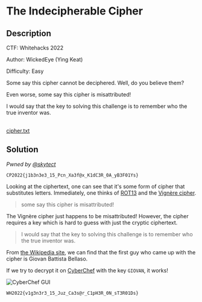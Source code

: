 # The Indecipherable Cipher

## Description

CTF: Whitehacks 2022

Author: WickedEye (Ying Keat)

Difficulty: Easy

Some say this cipher cannot be deciphered. Well, do you believe them?

Even worse, some say this cipher is misattributed!

I would say that the key to solving this challenge is to remember who the true
inventor was.

<br />
<a href="/files/whitehacks-2022/cipher.txt" download>
  cipher.txt
</a>

## Solution

_Pwned by [@skytect](https://github.com/skytect)_

`CP2022{j1b3n3e3_15_Pcn_Xa3f@x_K1dC3R_0A_yB3F01Ys}`

Looking at the ciphertext, one can see that it's some form of cipher that
substitutes letters. Immediately, one thinks of
[ROT13](https://en.wikipedia.org/wiki/ROT13) and the
[Vignère cipher](https://en.wikipedia.org/wiki/Vigenère_cipher).

> some say this cipher is misattributed!

The Vignère cipher just happens to be misattributed! However, the cipher
requires a key which is hard to guess with just the cryptic ciphertext.

> I would say that the key to solving this challenge is to remember who the true
> inventor was.

From [the Wikipedia site](https://en.wikipedia.org/wiki/Vigenère_cipher), we can
find that the first guy who came up with the cipher is Giovan Battista Bellaso.

If we try to decrypt it on [CyberChef](https://gchq.github.io/CyberChef/) with
the key `GIOVAN`, it works!

![CyberChef GUI](/images/whitehacks-2022/the-indecipherable-cipher-1.png)

`WH2022{v1g3n3r3_15_Juz_Ca3s@r_C1pH3R_0N_sT3R01Ds}`
